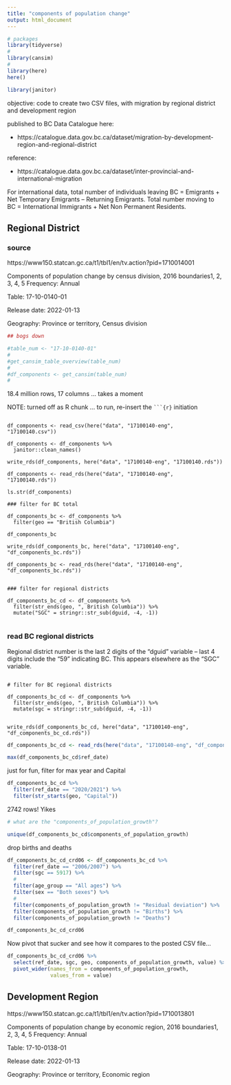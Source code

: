 ```yaml
---
title: "components of population change"
output: html_document
---
```


```r
# packages
library(tidyverse)
#
library(cansim)
#
library(here)
here()

library(janitor)

```

objective: code to create two CSV files, with migration by regional district and development region

published to BC Data Catalogue here:

* https://catalogue.data.gov.bc.ca/dataset/migration-by-development-region-and-regional-district


reference:

* https://catalogue.data.gov.bc.ca/dataset/inter-provincial-and-international-migration

For international data, total number of individuals leaving BC = Emigrants + Net Temporary Emigrants – Returning Emigrants. 
Total number moving to BC = International Immigrants + Net Non Permanent Residents.

## Regional District

### source

https://www150.statcan.gc.ca/t1/tbl1/en/tv.action?pid=1710014001

Components of population change by census division, 2016 boundaries1, 2, 3, 4, 5
Frequency: Annual

Table: 17-10-0140-01

Release date: 2022-01-13

Geography: Province or territory, Census division


```r
## bogs down

#table_num <- "17-10-0140-01"
#  
#get_cansim_table_overview(table_num)
#
#df_components <- get_cansim(table_num)
#
```

18.4 million rows, 17 columns ... takes a moment

NOTE: turned off as R chunk ... to run, re-insert the ` ```{r} ` initiation

```

df_components <- read_csv(here("data", "17100140-eng", "17100140.csv"))

df_components <- df_components %>% 
  janitor::clean_names()

write_rds(df_components, here("data", "17100140-eng", "17100140.rds"))

df_components <- read_rds(here("data", "17100140-eng", "17100140.rds"))

ls.str(df_components)

### filter for BC total

df_components_bc <- df_components %>% 
  filter(geo == "British Columbia")

df_components_bc

write_rds(df_components_bc, here("data", "17100140-eng", "df_components_bc.rds"))

df_components_bc <- read_rds(here("data", "17100140-eng", "df_components_bc.rds"))


### filter for regional districts

df_components_bc_cd <- df_components %>% 
  filter(str_ends(geo, ", British Columbia")) %>% 
  mutate("SGC" = stringr::str_sub(dguid, -4, -1))


```

### read BC regional districts


Regional district number is the last 2 digits of the "dguid" variable -- last 4 digits include the "59" indicating BC. This appears elsewhere as the "SGC" variable.


```

# filter for BC regional districts

df_components_bc_cd <- df_components %>% 
  filter(str_ends(geo, ", British Columbia")) %>% 
  mutate(sgc = stringr::str_sub(dguid, -4, -1))
  

write_rds(df_components_bc_cd, here("data", "17100140-eng", "df_components_bc_cd.rds"))

```


```r

df_components_bc_cd <- read_rds(here("data", "17100140-eng", "df_components_bc_cd.rds"))

max(df_components_bc_cd$ref_date)

```


just for fun, filter for max year and Capital 

```r
df_components_bc_cd %>% 
  filter(ref_date == "2020/2021") %>% 
  filter(str_starts(geo, "Capital")) 

```

2742 rows! Yikes

```r

# what are the "components_of_population_growth"?

unique(df_components_bc_cd$components_of_population_growth)

```

drop births and deaths

```r

df_components_bc_cd_crd06 <- df_components_bc_cd %>% 
  filter(ref_date == "2006/2007") %>% 
  filter(sgc == 5917) %>%
  #
  filter(age_group == "All ages") %>% 
  filter(sex == "Both sexes") %>% 
  #
  filter(components_of_population_growth != "Residual deviation") %>% 
  filter(components_of_population_growth != "Births") %>% 
  filter(components_of_population_growth != "Deaths") 

df_components_bc_cd_crd06

```

Now pivot that sucker and see how it compares to the posted CSV file...

```r

df_components_bc_cd_crd06 %>% 
  select(ref_date, sgc, geo, components_of_population_growth, value) %>% 
  pivot_wider(names_from = components_of_population_growth,
              values_from = value)
```

## Development Region

https://www150.statcan.gc.ca/t1/tbl1/en/tv.action?pid=1710013801

Components of population change by economic region, 2016 boundaries1, 2, 3, 4, 5
Frequency: Annual

Table: 17-10-0138-01

Release date: 2022-01-13

Geography: Province or territory, Economic region

